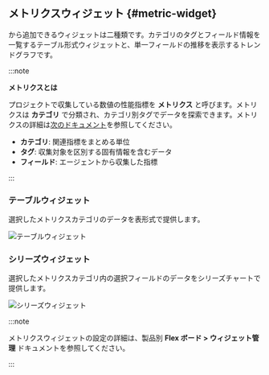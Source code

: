 ## メトリクスウィジェット {#metric-widget}

<Cmdname sid="all_metrics" className="uitext" /> から追加できるウィジェットは二種類です。カテゴリのタグとフィールド情報を一覧するテーブル形式ウィジェットと、単一フィールドの推移を表示するトレンドグラフです。

:::note

**メトリクスとは**

プロジェクトで収集している数値の性能指標を **メトリクス** と呼びます。メトリクスは **カテゴリ** で分類され、カテゴリ別タグでデータを探索できます。メトリクスの詳細は[次のドキュメント](metrics/common-metrics-intro)を参照してください。

* **カテゴリ**: 関連指標をまとめる単位
* **タグ**: 収集対象を区別する固有情報を含むデータ
* **フィールド**: エージェントから収集した指標

:::

### テーブルウィジェット

選択したメトリクスカテゴリのデータを表形式で提供します。

  ![テーブルウィジェット](/img/metric-widget-table.png)

### シリーズウィジェット

選択したメトリクスカテゴリ内の選択フィールドのデータをシリーズチャートで提供します。

  ![シリーズウィジェット](/img/metric-widget-series.png)

:::note

メトリクスウィジェットの設定の詳細は、製品別 **Flex ボード > ウィジェット管理** ドキュメントを参照してください。

:::